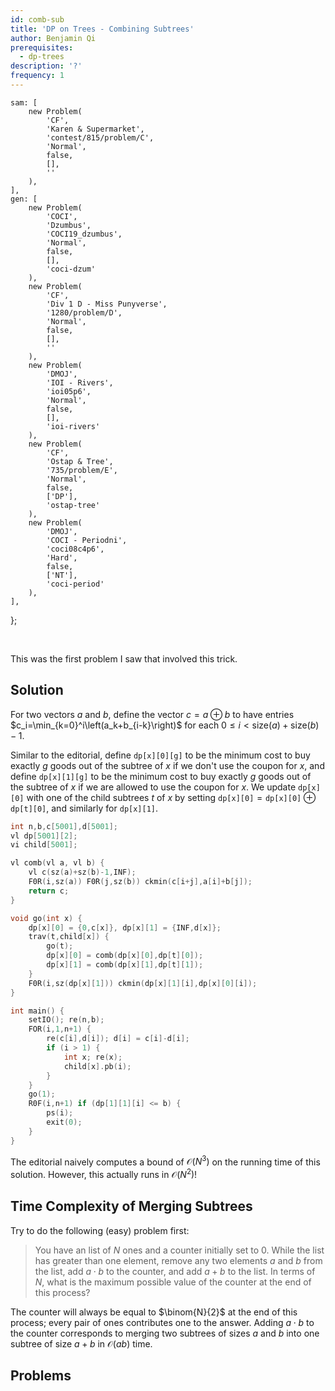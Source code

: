 ```yaml
---
id: comb-sub
title: 'DP on Trees - Combining Subtrees'
author: Benjamin Qi
prerequisites:
  - dp-trees
description: '?'
frequency: 1
---
```




	sam: [
		new Problem(
			'CF',
			'Karen & Supermarket',
			'contest/815/problem/C',
			'Normal',
			false,
			[],
			''
		),
	],
	gen: [
		new Problem(
			'COCI',
			'Dzumbus',
			'COCI19_dzumbus',
			'Normal',
			false,
			[],
			'coci-dzum'
		),
		new Problem(
			'CF',
			'Div 1 D - Miss Punyverse',
			'1280/problem/D',
			'Normal',
			false,
			[],
			''
		),
		new Problem(
			'DMOJ',
			'IOI - Rivers',
			'ioi05p6',
			'Normal',
			false,
			[],
			'ioi-rivers'
		),
		new Problem(
			'CF',
			'Ostap & Tree',
			'735/problem/E',
			'Normal',
			false,
			['DP'],
			'ostap-tree'
		),
		new Problem(
			'DMOJ',
			'COCI - Periodni',
			'coci08c4p6',
			'Hard',
			false,
			['NT'],
			'coci-period'
		),
	],
};

<FocusProblem problem={problems.sam[0]} />

<br />

This was the first problem I saw that involved this trick.

## Solution

For two vectors $a$ and $b$, define the vector $c=a\oplus b$ to have entries $c_i=\min_{k=0}^i\left(a_k+b_{i-k}\right)$ for each $0\le i < \text{size}(a)+\text{size}(b)-1$.

Similar to the editorial, define $\texttt{dp[x][0][g]}$ to be the minimum cost to buy exactly $g$ goods out of the subtree of $x$ if we don't use the coupon for $x$, and define $\texttt{dp[x][1][g]}$ to be the minimum cost to buy exactly $g$ goods out of the subtree of $x$ if we are allowed to use the coupon for $x$. We update $\texttt{dp[x][0]}$ with one of the child subtrees $t$ of $x$ by setting $\texttt{dp[x][0]}=\texttt{dp[x][0]}\oplus \texttt{dp[t][0]}$, and similarly for $\texttt{dp[x][1]}$.

<Spoiler title="Code">

```cpp
int n,b,c[5001],d[5001];
vl dp[5001][2];
vi child[5001];

vl comb(vl a, vl b) {
	vl c(sz(a)+sz(b)-1,INF);
	F0R(i,sz(a)) F0R(j,sz(b)) ckmin(c[i+j],a[i]+b[j]);
	return c;
}

void go(int x) {
	dp[x][0] = {0,c[x]}, dp[x][1] = {INF,d[x]};
	trav(t,child[x]) {
		go(t);
		dp[x][0] = comb(dp[x][0],dp[t][0]);
		dp[x][1] = comb(dp[x][1],dp[t][1]);
	}
	F0R(i,sz(dp[x][1])) ckmin(dp[x][1][i],dp[x][0][i]);
}

int main() {
	setIO(); re(n,b);
	FOR(i,1,n+1) {
		re(c[i],d[i]); d[i] = c[i]-d[i];
		if (i > 1) {
			int x; re(x);
			child[x].pb(i);
		}
	}
	go(1);
	R0F(i,n+1) if (dp[1][1][i] <= b) {
		ps(i);
		exit(0);
	}
}
```

</Spoiler>

The editorial naively computes a bound of $\mathcal{O}(N^3)$ on the running time of this solution. However, this actually runs in $\mathcal{O}(N^2)$!

## Time Complexity of Merging Subtrees

Try to do the following (easy) problem first:

> You have an list of $N$ ones and a counter initially set to $0$. While the list has greater than one element, remove any two elements $a$ and $b$ from the list, add $a\cdot b$ to the counter, and add $a+b$ to the list. In terms of $N$, what is the maximum possible value of the counter at the end of this process?

<Spoiler title="Solution">

The counter will always be equal to $\binom{N}{2}$ at the end of this process; every pair of ones contributes one to the answer. Adding $a\cdot b$ to the counter corresponds to merging two subtrees of sizes $a$ and $b$ into one subtree of size $a+b$ in $\mathcal{O}(ab)$ time.

</Spoiler>

## Problems

<Problems problems={problems.gen} />

